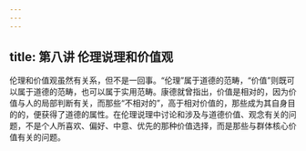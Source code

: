 ```yaml
---
---
---
```

title: 第八讲 伦理说理和价值观
---





伦理和价值观虽然有关系，但不是一回事。“伦理”属于道德的范畴，“价值”则既可以属于道德的范畴，也可以属于实用范畴。康德就曾指出，价值是相对的，因为价值与人的局部判断有关，而那些“不相对的”，高于相对价值的，那些成为其自身目的的，便获得了道德的属性。在伦理说理中讨论和涉及与道德价值、观念有关的问题，不是个人所喜欢、偏好、中意、优先的那种价值选择，而是那些与群体核心价值有关的问题。